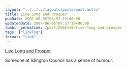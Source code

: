 ```yaml
---
layout: "../../../layouts/posts/post.astro"
title: Live Long and Prosper
pubDate: 2007-06-05T08:57:19+00:00
updatedDate: 2007-06-05T08:57:19+00:00
tumblr_permalink: /post/2966419/live-long-and-prosper
tags: ["linklog"]
format: "link"
---
```


[Live Long and Prosper][1]

Someone at Islington Council has a sense of humour.

[1]: http://www.islington.gov.uk/Community/LifeEvents/55Plus/livelong/
